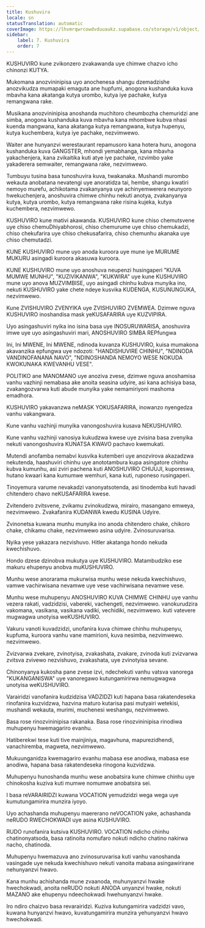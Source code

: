 ```yaml
---
title: Kushuvira
locale: sn
statusTranslation: automatic
coverImage: https://lhvmrqwrcowdvduuaukz.supabase.co/storage/v1/object/public/strapi-uploads/small_cover-educacion-fundamental.webp-2d51a7828a2b1309555be27f7e2a61a0.webp
sidebar:
    label: 7. Kushuvira
    order: 7
---
```

KUSHUVIRO kune zvikonzero zvakawanda uye chimwe chazvo icho chinonzi KUTYA.

Mukomana anozvininipisa uyo anochenesa shangu dzemadzishe anozvikudza mumapaki emaguta ane hupfumi, anogona kushanduka kuva mbavha kana akatanga kutya urombo, kutya iye pachake, kutya remangwana rake.

Musikana anozvininipisa anoshanda muchitoro cheumbozha chemuridzi ane simba, anogona kushanduka kuva mbavha kana mhombwe kubva nhasi kuenda mangwana, kana akatanga kutya remangwana, kutya hupenyu, kutya kuchembera, kutya iye pachake, nezvimwewo.

Waiter ane hunyanzvi werestaurant repamusoro kana hotera huru, anogona kushanduka kuva GANGSTER, mhondi yemabhanga, kana mbavha yakachenjera, kana zvikaitika kuti atye iye pachake, nzvimbo yake yakaderera semwaiter, remangwana rake, nezvimwewo.

Tumbuyu tusina basa tunoshuvira kuva, twakanaka. Mushandi murombo wekauta anobatana nevatengi uye anoratidza tai, hembe, shangu kwatiri nemoyo murefu, achikotama zvakanyanya uye achinyemwerera neunyoro hwekuchenjera, anoshuvira chimwe chinhu nekuti anotya, zvakanyanya kutya, kutya urombo, kutya remangwana rake risina kujeka, kutya kuchembera, nezvimwewo.

KUSHUVIRO kune mativi akawanda. KUSHUVIRO kune chiso chemutsvene uye chiso chemuDhiyabhorosi, chiso chemurume uye chiso chemukadzi, chiso chekufarira uye chiso chekusafarira, chiso chemunhu akanaka uye chiso chemutadzi.

KUNE KUSHUVIRO mune uyo anoda kuroora uye mune iye MURUME MUKURU asingadi kuroora akasuwa kuroora.

KUNE KUSHUVIRO mune uyo anoshuva neupenzi husingaperi "KUVA MUMWE MUNHU", "KUZIVIKANWA", "KUKWIRA" uye kune KUSHUVIRO mune uyo anova MUZVIMBISE, uyo asingadi chinhu kubva munyika ino, nekuti KUSHUVIRO yake chete ndeye kusvika KUDENGA, KUSUNUNGUKA, nezvimwewo.

Kune ZVISHUVIRO ZVENYIKA uye ZVISHUVIRO ZVEMWEA. Dzimwe nguva KUSHUVIRO inoshandisa mask yeKUSAFARIRA uye KUZVIPIRA.

Uyo asingashuviri nyika ino isina basa uye INOSURUWARISA, anoshuvira imwe uye uyo asingashuviri mari, ANOSHUVIRO SIMBA REPfungwa

Ini, Ini MWENE, Ini MWENE, ndinoda kuvanza KUSHUVIRO, kuisa mumakona akavanzika epfungwa uye ndozoti: "HANDISHUVIRE CHINHU", "NDINODA VANDINOFANANA NAVO", "NDINOSHANDA NEMOYO WESE NOKUDA KWOKUNAKA KWEVANHU VESE".

POLITIKO ane MANOMANO uye anoziva zvese, dzimwe nguva anoshamisa vanhu vazhinji nemabasa ake anoita seasina udyire, asi kana achisiya basa, zvakangozvarwa kuti abude munyika yake nemamiriyoni mashoma emadhora.

KUSHUVIRO yakavanzwa neMASK YOKUSAFARIRA, inowanzo nyengedza vanhu vakangwara.

Kune vanhu vazhinji munyika vanongoshuvira kusava NEKUSHUVIRO.

Kune vanhu vazhinji vanosiya kukudzwa kwese uye zvisina basa zvenyika nekuti vanongoshuvira KUNATSA KWAVO pachavo kwemukati.

Mutendi anofamba nemabvi kusvika kutemberi uye anozvirova akazadzwa nekutenda, haashuviri chinhu uye anototambura kupa asingatore chinhu kubva kumunhu, asi zviri pachena kuti ANOSHUVIRO CHIJUJI, kuporeswa, hutano kwaari kana kumumwe wemhuri, kana kuti, ruponeso rusingaperi.

Tinoyemura varume nevakadzi vanonyatsotenda, asi tinodemba kuti havadi chitendero chavo neKUSAFARIRA kwese.

Zvitendero zvitsvene, zvikamu zvinokudzwa, mirairo, masangano emweya, nezvimwewo. Zvakafanira KUDANWA kwedu KUSINA Udyire.

Zvinonetsa kuwana munhu munyika ino anoda chitendero chake, chikoro chake, chikamu chake, nezvimwewo asina udyire. Zvinosuruvarisa.

Nyika yese yakazara nezvishuvo. Hitler akatanga hondo nekuda kwechishuvo.

Hondo dzese dzinobva mukutya uye KUSHUVIRO. Matambudziko ese makuru ehupenyu anobva muKUSHUVIRO.

Munhu wese anorarama mukurwisa munhu wese nekuda kwechishuvo, vamwe vachirwisana nevamwe uye vese vachirwisana nevamwe vese.

Munhu wese muhupenyu ANOSHUVIRO KUVA CHIMWE CHINHU uye vanhu vezera rakati, vadzidzisi, vabereki, vachengeti, nezvimwewo. vanokurudzira vakomana, vasikana, vasikana vadiki, vechidiki, nezvimwewo. kuti vatevere mugwagwa unotyisa weKUSHUVIRO.

Vakuru vanoti kuvadzidzi, unofanira kuva chimwe chinhu muhupenyu, kupfuma, kuroora vanhu vane mamirioni, kuva nesimba, nezvimwewo. nezvimwewo.

Zvizvarwa zvekare, zvinotyisa, zvakashata, zvakare, zvinoda kuti zvizvarwa zvitsva zvivewo nezvishuvo, zvakashata, uye zvinotyisa sevane.

Chinonyanya kukosha pane zvese izvi, ndechekuti vanhu vatsva vanorega "KUKANGANISWA" uye vanoregawo kutungamirirwa nemugwagwa unotyisa weKUSHUVIRO.

Varairidzi vanofanira kudzidzisa VADZIDZI kuti hapana basa rakatendeseka rinofanira kuzvidzwa, hazvina maturo kutarisa pasi mutyairi wetekisi, mushandi wekauta, murimi, muchenesi weshangu, nezvimwewo.

Basa rose rinozvininipisa rakanaka. Basa rose rinozvininipisa rinodiwa muhupenyu hwemagariro evanhu.

Hatiberekwi tese kuti tive mainjiniya, magavhuna, mapurezidhendi, vanachiremba, magweta, nezvimwewo.

Mukuunganidza kwemagariro evanhu mabasa ese anodiwa, mabasa ese anodiwa, hapana basa rakatendeseka rinogona kuzvidzwa.

Muhupenyu hunoshanda munhu wese anobatsira kune chimwe chinhu uye chinokosha kuziva kuti mumwe nomumwe anobatsira sei.

I basa reVARAIRIDZI kuwana VOCATION yemudzidzi wega wega uye kumutungamirira munzira iyoyo.

Uyo achashanda muhupenyu maererano neVOCATION yake, achashanda neRUDO RWECHOKWADI uye asina KUSHUVIRO.

RUDO runofanira kutsiva KUSHUVIRO. VOCATION ndicho chinhu chatinonyatsoda, basa ratinoita nomufaro nokuti ndicho chatino nakirwa nacho, chatinoda.

Muhupenyu hwemazuva ano zvinosuruvarisa kuti vanhu vanoshanda vasingade uye nekuda kwechishuvo nekuti vanoita mabasa asingawirirane nehunyanzvi hwavo.

Kana munhu achishanda mune zvaanoda, muhunyanzvi hwake hwechokwadi, anoita neRUDO nokuti ANODA unyanzvi hwake, nokuti MAZANO ake ehupenyu ndeechokwadi hwehunyanzvi hwake.

Iro ndiro chaizvo basa revarairidzi. Kuziva kutungamirira vadzidzi vavo, kuwana hunyanzvi hwavo, kuvatungamirira munzira yehunyanzvi hwavo hwechokwadi.

